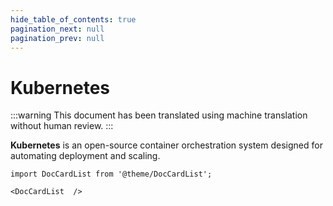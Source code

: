 ```yaml
---
hide_table_of_contents: true
pagination_next: null
pagination_prev: null
---
```


# Kubernetes

:::warning
This document has been translated using machine translation without human review.
:::

**Kubernetes** is an open-source container orchestration system designed for automating deployment and scaling.

```mdx-code-block
import DocCardList from '@theme/DocCardList';

<DocCardList  />
```
